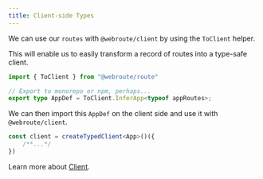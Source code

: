 ```yaml
---
title: Client-side Types
---
```


We can use our `routes` with `@webroute/client` by using the `ToClient` helper.

This will enable us to easily transform a record of routes into a type-safe client.


```ts
import { ToClient } from "@webroute/route"

// Export to monorepo or npm, perhaps...
export type AppDef = ToClient.InferApp<typeof appRoutes>;
```

We can then import this `AppDef` on the client side and use it with `@webroute/client`.

```ts
const client = createTypedClient<App>()({
	/**...*/
})
```

Learn more about [Client](/docs/client/overview).